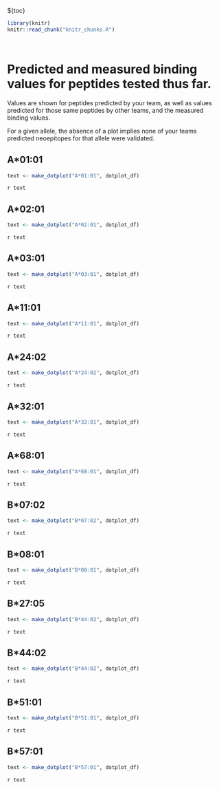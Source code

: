 ${toc}

```r
library(knitr)
knitr::read_chunk("knitr_chunks.R")
```

```r
```

```r
```

# Predicted and measured binding values for peptides tested thus far.
Values are shown for peptides predicted by your team, as well as values predicted for those same peptides by other teams, and the measured binding values.

For a given allele, the absence of a plot implies none of your teams predicted neoepitopes for that allele were validated.


## A*01:01
```r
text <- make_dotplot("A*01:01", dotplot_df)
```
`r text`

## A*02:01
```r
text <- make_dotplot("A*02:01", dotplot_df)
```
`r text`

## A*03:01
```r
text <- make_dotplot("A*03:01", dotplot_df)
```
`r text`

## A*11:01
```r
text <- make_dotplot("A*11:01", dotplot_df)
```
`r text`

## A*24:02
```r
text <- make_dotplot("A*24:02", dotplot_df)
```
`r text`

## A*32:01
```r
text <- make_dotplot("A*32:01", dotplot_df)
```
`r text`

## A*68:01
```r
text <- make_dotplot("A*68:01", dotplot_df)
```
`r text`

## B*07:02
```r
text <- make_dotplot("B*07:02", dotplot_df)
```
`r text`

## B*08:01
```r
text <- make_dotplot("B*08:01", dotplot_df)
```
`r text`

## B*27:05
```r
text <- make_dotplot("B*44:02", dotplot_df)
```
`r text`

## B*44:02
```r
text <- make_dotplot("B*44:02", dotplot_df)
```
`r text`

## B*51:01
```r
text <- make_dotplot("B*51:01", dotplot_df)
```
`r text`

## B*57:01
```r
text <- make_dotplot("B*57:01", dotplot_df)
```
`r text`
